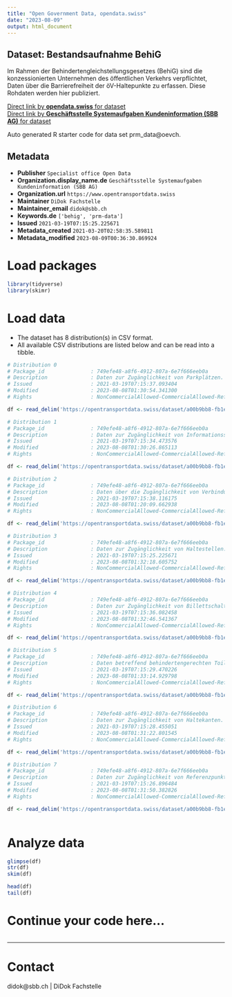 ```yaml
---
title: "Open Government Data, opendata.swiss"
date: "2023-08-09"
output: html_document
---
```


## Dataset: Bestandsaufnahme BehiG

Im Rahmen der Behindertengleichstellungsgesetzes (BehiG) sind die konzessionierten Unternehmen des öffentlichen Verkehrs verpflichtet, Daten über die Barrierefreiheit der öV-Haltepunkte zu erfassen. Diese Rohdaten werden hier publiziert.

[Direct link by **opendata.swiss** for dataset](https://opendata.swiss/de/dataset/bestandsaufnahme-behig)<br>
[Direct link by **Geschäftsstelle Systemaufgaben Kundeninformation (SBB AG)** for dataset](https://opentransportdata.swiss/dataset/prm_data)

Auto generated R starter code for data set prm_data@oevch.

## Metadata

- **Publisher** `Specialist office Open Data`
- **Organization.display_name.de** `Geschäftsstelle Systemaufgaben Kundeninformation (SBB AG)`
- **Organization.url** `https://www.opentransportdata.swiss`
- **Maintainer** `DiDok Fachstelle`
- **Maintainer_email** `didok@sbb.ch`
- **Keywords.de** `['behig', 'prm-data']`
- **Issued** `2021-03-19T07:15:25.225671`
- **Metadata_created** `2021-03-20T02:58:35.589811`
- **Metadata_modified** `2023-08-09T00:36:30.869924`


# Load packages

```r

library(tidyverse)
library(skimr)

```

# Load data

-   The dataset has 8 distribution(s) in CSV format.
-   All available CSV distributions are listed below and can be read into a tibble.

```r

# Distribution 0
# Package_id               : 749efe48-a8f6-4912-807a-6e7f666eeb0a
# Description              : Daten zur Zugänglichkeit von Parkplätzen. 
# Issued                   : 2021-03-19T07:15:37.093404
# Modified                 : 2023-08-08T01:30:54.341300
# Rights                   : NonCommercialAllowed-CommercialAllowed-ReferenceRequired

df <- read_delim('https://opentransportdata.swiss/dataset/a00b9bb8-fb1e-41a3-8280-343c4c0994ce/resource/00e49242-c6b8-4e62-9583-8de7fa920ec4/download/prm_parking_lots.csv')

# Distribution 1
# Package_id               : 749efe48-a8f6-4912-807a-6e7f666eeb0a
# Description              : Daten zur Zugänglichkeit von Informationsschaltern.
# Issued                   : 2021-03-19T07:15:34.473576
# Modified                 : 2023-08-08T01:30:26.865113
# Rights                   : NonCommercialAllowed-CommercialAllowed-ReferenceRequired

df <- read_delim('https://opentransportdata.swiss/dataset/a00b9bb8-fb1e-41a3-8280-343c4c0994ce/resource/08d7db47-f5af-4089-9c86-532c2e794b0b/download/prm_info_desks.csv')

# Distribution 2
# Package_id               : 749efe48-a8f6-4912-807a-6e7f666eeb0a
# Description              : Daten über die Zugänglichkeit von Verbindungen zwischen Referenzpunkten und Haltekanten, etc. 
# Issued                   : 2021-03-19T07:15:38.116175
# Modified                 : 2023-08-08T01:20:09.662938
# Rights                   : NonCommercialAllowed-CommercialAllowed-ReferenceRequired

df <- read_delim('https://opentransportdata.swiss/dataset/a00b9bb8-fb1e-41a3-8280-343c4c0994ce/resource/4ff4761f-a9ef-4adb-9f20-1a775e6a91d7/download/prm_connections.csv')

# Distribution 3
# Package_id               : 749efe48-a8f6-4912-807a-6e7f666eeb0a
# Description              : Daten zur Zugänglichkeit von Haltestellen.
# Issued                   : 2021-03-19T07:15:25.225671
# Modified                 : 2023-08-08T01:32:18.605752
# Rights                   : NonCommercialAllowed-CommercialAllowed-ReferenceRequired

df <- read_delim('https://opentransportdata.swiss/dataset/a00b9bb8-fb1e-41a3-8280-343c4c0994ce/resource/6a94f4e0-6dd5-47b0-baa2-4cf5a1c4c116/download/prm_stop_places.csv')

# Distribution 4
# Package_id               : 749efe48-a8f6-4912-807a-6e7f666eeb0a
# Description              : Daten zur Zugänglichkeit von Billettschaltern.
# Issued                   : 2021-03-19T07:15:36.082458
# Modified                 : 2023-08-08T01:32:46.541367
# Rights                   : NonCommercialAllowed-CommercialAllowed-ReferenceRequired

df <- read_delim('https://opentransportdata.swiss/dataset/a00b9bb8-fb1e-41a3-8280-343c4c0994ce/resource/c8253e81-4a02-40cf-bcab-828189dc3fe5/download/prm_ticket_counters.csv')

# Distribution 5
# Package_id               : 749efe48-a8f6-4912-807a-6e7f666eeb0a
# Description              : Daten betreffend behindertengerechten Toiletten und deren Zugang. 
# Issued                   : 2021-03-19T07:15:29.470226
# Modified                 : 2023-08-08T01:33:14.929798
# Rights                   : NonCommercialAllowed-CommercialAllowed-ReferenceRequired

df <- read_delim('https://opentransportdata.swiss/dataset/a00b9bb8-fb1e-41a3-8280-343c4c0994ce/resource/b267d534-1473-4dd4-9828-b570a696f843/download/prm_toilets.csv')

# Distribution 6
# Package_id               : 749efe48-a8f6-4912-807a-6e7f666eeb0a
# Description              : Daten zur Zugänglichkeit von Haltekanten. 
# Issued                   : 2021-03-19T07:15:28.455051
# Modified                 : 2023-08-08T01:31:22.801545
# Rights                   : NonCommercialAllowed-CommercialAllowed-ReferenceRequired

df <- read_delim('https://opentransportdata.swiss/dataset/a00b9bb8-fb1e-41a3-8280-343c4c0994ce/resource/a3c71c8a-b292-43fd-9125-a5884f149357/download/prm_platforms.csv')

# Distribution 7
# Package_id               : 749efe48-a8f6-4912-807a-6e7f666eeb0a
# Description              : Daten zur Zugänglichkeit von Referenzpunkten. 
# Issued                   : 2021-03-19T07:15:26.896484
# Modified                 : 2023-08-08T01:31:50.382826
# Rights                   : NonCommercialAllowed-CommercialAllowed-ReferenceRequired

df <- read_delim('https://opentransportdata.swiss/dataset/a00b9bb8-fb1e-41a3-8280-343c4c0994ce/resource/a2141de8-dee7-47a7-9506-6a0fe7fa80e4/download/prm_reference_points.csv')



```

# Analyze data

```r

glimpse(df)
str(df)
skim(df)

head(df)
tail(df)

```

# Continue your code here...

```r

```

------------------------------------------------------------------------

# Contact

didok@sbb.ch | DiDok Fachstelle
